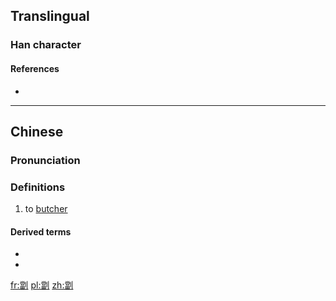 ==Translingual==

===Han character===
{{Han char|rn=18|rad=刀|as=13|sn=15|four=|canj=FWLN|ids=⿰當刂}}

====References====
* {{Han ref|kx=0144.501|hdz=10358.050|uh=528F|ud=21135}}

----

==Chinese==
{{zh-forms}}

===Pronunciation===
{{zh-pron
|m=tāng
|c=tong1
|h=
|md=
|mn=
|w=
|mc=y
|oc=y
|cat=v
}}

===Definitions===
{{zh-hanzi}}

# to [[butcher]]
#: {{zh-usex|劏 豬|to butcher pigs|C}}

====Derived terms====
* {{zh-l|劏雞還神}}
* {{zh-l|劏豬凳}}

[[fr:劏]]
[[pl:劏]]
[[zh:劏]]